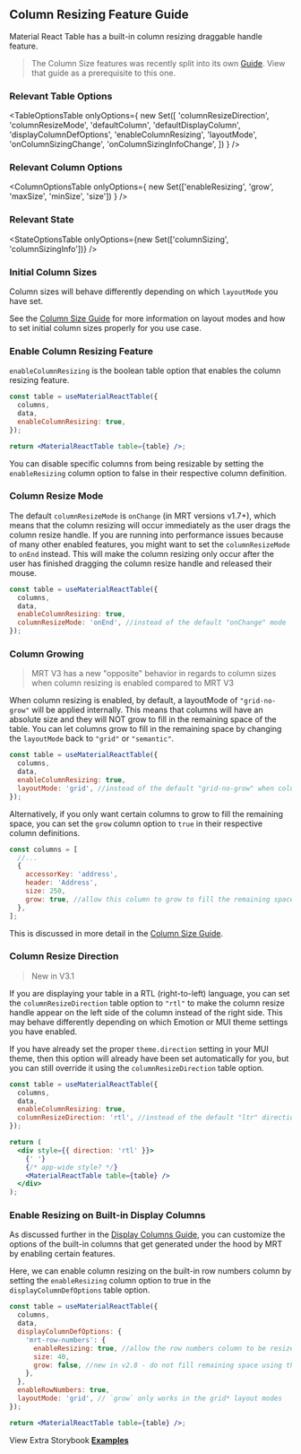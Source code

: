 
<Head>
  <title>{'Column Resizing Guide - Material React Table V3 Docs'}</title>
  <meta
    name="description"
    content="How to use and customize the column resizing features of Material React Table"
  />
</Head>

## Column Resizing Feature Guide

Material React Table has a built-in column resizing draggable handle feature.

> The Column Size features was recently split into its own [Guide](/docs/guides/column-size). View that guide as a prerequisite to this one.

### Relevant Table Options

<TableOptionsTable
  onlyOptions={
    new Set([
      'columnResizeDirection',
      'columnResizeMode',
      'defaultColumn',
      'defaultDisplayColumn',
      'displayColumnDefOptions',
      'enableColumnResizing',
      'layoutMode',
      'onColumnSizingChange',
      'onColumnSizingInfoChange',
    ])
  }
/>

### Relevant Column Options

<ColumnOptionsTable
  onlyOptions={
    new Set(['enableResizing', 'grow', 'maxSize', 'minSize', 'size'])
  }
/>

### Relevant State

<StateOptionsTable
  onlyOptions={new Set(['columnSizing', 'columnSizingInfo'])}
/>

### Initial Column Sizes

Column sizes will behave differently depending on which `layoutMode` you have set.

See the [Column Size Guide](/docs/guides/column-size) for more information on layout modes and how to set initial column sizes properly for you use case.

### Enable Column Resizing Feature

`enableColumnResizing` is the boolean table option that enables the column resizing feature.

```jsx
const table = useMaterialReactTable({
  columns,
  data,
  enableColumnResizing: true,
});

return <MaterialReactTable table={table} />;
```

You can disable specific columns from being resizable by setting the `enableResizing` column option to false in their respective column definition.

### Column Resize Mode

The default `columnResizeMode` is `onChange` (in MRT versions v1.7+), which means that the column resizing will occur immediately as the user drags the column resize handle. If you are running into performance issues because of many other enabled features, you might want to set the `columnResizeMode` to `onEnd` instead. This will make the column resizing only occur after the user has finished dragging the column resize handle and released their mouse.

```jsx
const table = useMaterialReactTable({
  columns,
  data,
  enableColumnResizing: true,
  columnResizeMode: 'onEnd', //instead of the default "onChange" mode
});
```

<Example />

### Column Growing

> MRT V3 has a new "opposite" behavior in regards to column sizes when column resizing is enabled compared to MRT V3

When column resizing is enabled, by default, a layoutMode of `"grid-no-grow"` will be applied internally. This means that columns will have an absolute size and they will NOT grow to fill in the remaining space of the table. You can let columns grow to fill in the remaining space by changing the `layoutMode` back to `"grid"` or `"semantic"`.

```jsx
const table = useMaterialReactTable({
  columns,
  data,
  enableColumnResizing: true,
  layoutMode: 'grid', //instead of the default "grid-no-grow" when column resizing is enabled
});
```

Alternatively, if you only want certain columns to grow to fill the remaining space, you can set the `grow` column option to `true` in their respective column definitions.

```jsx
const columns = [
  //...
  {
    accessorKey: 'address',
    header: 'Address',
    size: 250,
    grow: true, //allow this column to grow to fill the remaining space
  },
];
```

This is discussed in more detail in the [Column Size Guide](/docs/guides/column-size#column-grow).

### Column Resize Direction

> New in V3.1

If you are displaying your table in a RTL (right-to-left) language, you can set the `columnResizeDirection` table option to `"rtl"` to make the column resize handle appear on the left side of the column instead of the right side. This may behave differently depending on which Emotion or MUI theme settings you have enabled.

If you have already set the proper `theme.direction` setting in your MUI theme, then this option will already have been set automatically for you, but you can still override it using the `columnResizeDirection` table option.

```jsx
const table = useMaterialReactTable({
  columns,
  data,
  enableColumnResizing: true,
  columnResizeDirection: 'rtl', //instead of the default "ltr" direction
});

return (
  <div style={{ direction: 'rtl' }}>
    {' '}
    {/* app-wide style? */}
    <MaterialReactTable table={table} />
  </div>
);
```

<RTLExample />

### Enable Resizing on Built-in Display Columns

As discussed further in the [Display Columns Guide](/docs/guides/display-columns), you can customize the options of the built-in columns that get generated under the hood by MRT by enabling certain features.

Here, we can enable column resizing on the built-in row numbers column by setting the `enableResizing` column option to true in the `displayColumnDefOptions` table option.

```jsx
const table = useMaterialReactTable({
  columns,
  data,
  displayColumnDefOptions: {
    'mrt-row-numbers': {
      enableResizing: true, //allow the row numbers column to be resized
      size: 40,
      grow: false, //new in v2.8 - do not fill remaining space using this column
    },
  },
  enableRowNumbers: true,
  layoutMode: 'grid', // `grow` only works in the grid* layout modes
});

return <MaterialReactTable table={table} />;
```

View Extra Storybook **[Examples](https://www.material-react-table.dev/?path=/story/features-column-resizing-examples)**
